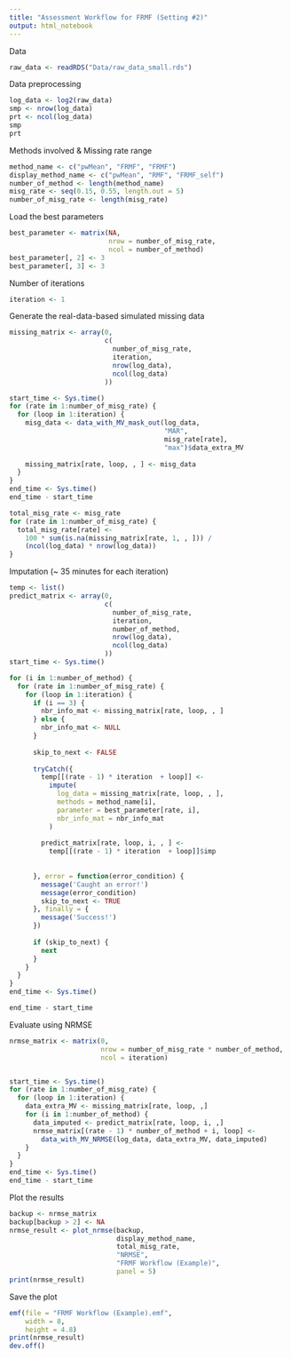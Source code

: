 ```yaml
---
title: "Assessment Workflow for FRMF (Setting #2)"
output: html_notebook
---
```


Data

```r
raw_data <- readRDS("Data/raw_data_small.rds")
```

Data preprocessing

```r
log_data <- log2(raw_data)
smp <- nrow(log_data)
prt <- ncol(log_data)
smp
prt
```

Methods involved & Missing rate range

```r

method_name <- c("pwMean", "FRMF", "FRMF")
display_method_name <- c("pwMean", "RMF", "FRMF_self")
number_of_method <- length(method_name)
misg_rate <- seq(0.15, 0.55, length.out = 5)
number_of_misg_rate <- length(misg_rate)

```

Load the best parameters

```r

best_parameter <- matrix(NA,
                         nrow = number_of_misg_rate,
                         ncol = number_of_method)
best_parameter[, 2] <- 3
best_parameter[, 3] <- 3

```

Number of iterations

```r

iteration <- 1

```

Generate the real-data-based simulated missing data

```r

missing_matrix <- array(0,
                        c(
                          number_of_misg_rate,
                          iteration,
                          nrow(log_data),
                          ncol(log_data)
                        ))

start_time <- Sys.time()
for (rate in 1:number_of_misg_rate) {
  for (loop in 1:iteration) {
    misg_data <- data_with_MV_mask_out(log_data,
                                       "MAR",
                                       misg_rate[rate],
                                       "max")$data_extra_MV
    
    missing_matrix[rate, loop, , ] <- misg_data
  }
}
end_time <- Sys.time()
end_time - start_time

```


```r
total_misg_rate <- misg_rate
for (rate in 1:number_of_misg_rate) {
  total_misg_rate[rate] <-
    100 * sum(is.na(missing_matrix[rate, 1, , ])) /
    (ncol(log_data) * nrow(log_data))
}
```


Imputation (~ 35 minutes for each iteration)

```r
temp <- list()
predict_matrix <- array(0,
                        c(
                          number_of_misg_rate,
                          iteration,
                          number_of_method,
                          nrow(log_data),
                          ncol(log_data)
                        ))
start_time <- Sys.time()

for (i in 1:number_of_method) {
  for (rate in 1:number_of_misg_rate) {
    for (loop in 1:iteration) {
      if (i == 3) {
        nbr_info_mat <- missing_matrix[rate, loop, , ]
      } else {
        nbr_info_mat <- NULL
      }
      
      skip_to_next <- FALSE
      
      tryCatch({
        temp[[(rate - 1) * iteration  + loop]] <-
          impute(
            log_data = missing_matrix[rate, loop, , ],
            methods = method_name[i],
            parameter = best_parameter[rate, i],
            nbr_info_mat = nbr_info_mat
          )
        
        predict_matrix[rate, loop, i, , ] <-
          temp[[(rate - 1) * iteration  + loop]]$imp
        
        
      }, error = function(error_condition) {
        message('Caught an error!')
        message(error_condition)
        skip_to_next <- TRUE
      }, finally = {
        message('Success!')
      })
      
      if (skip_to_next) {
        next
      }
    }
  }
}
end_time <- Sys.time()

end_time - start_time

```

Evaluate using NRMSE

```r
nrmse_matrix <- matrix(0,
                       nrow = number_of_misg_rate * number_of_method,
                       ncol = iteration)


start_time <- Sys.time()
for (rate in 1:number_of_misg_rate) {
  for (loop in 1:iteration) {
    data_extra_MV <- missing_matrix[rate, loop, ,]
    for (i in 1:number_of_method) {
      data_imputed <- predict_matrix[rate, loop, i, ,]
      nrmse_matrix[(rate - 1) * number_of_method + i, loop] <-
        data_with_MV_NRMSE(log_data, data_extra_MV, data_imputed)
    }
  }
}
end_time <- Sys.time()
end_time - start_time
```

Plot the results

```r
backup <- nrmse_matrix
backup[backup > 2] <- NA
nrmse_result <- plot_nrmse(backup,
                           display_method_name,
                           total_misg_rate,
                           "NRMSE",
                           "FRMF Workflow (Example)",
                           panel = 5)
print(nrmse_result)
```

Save the plot

```r
emf(file = "FRMF Workflow (Example).emf",
    width = 8,
    height = 4.8)
print(nrmse_result)
dev.off()
```

